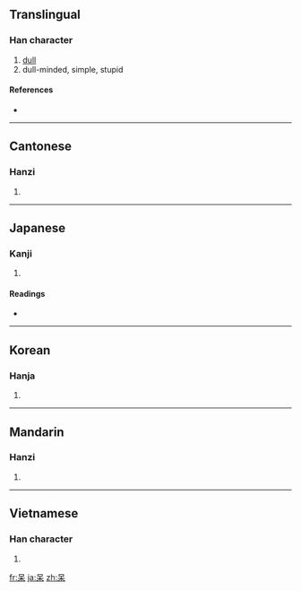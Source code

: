 {{see|騃}}
==Translingual==

===Han character===
{{Han char|rn=30|rad=口|as=04|sn=7|four=6090<sub>4</sub>|canj=口木 (RD)|ids=⿱[[口]][[木]]}}

# [[dull]]
# dull-minded, simple, stupid

====References====
* {{Han ref|kx=0181.110|dkj=03395|dj=0399.100|hdz=10585.110|uh=5446|ud=21574|bh=A762|bd=42850}}

----

==Cantonese==

===Hanzi===
{{yue-hanzi|jyut=[[daai1]], [[ngoi4]]|y=daai1, ngoi4}}

# {{defn|Cantonese}}

----

==Japanese==

===Kanji===
{{ja-kanji|grade=|rs=口04}}

# {{defn|Japanese}}

====Readings====
* {{ja-readings|on=[[ぼう]] (bō), [[がい]] (gai), [[ほう]] (hō)|kun=[[おろか]] (oroka), [[あきれる]] (akireru)}}

----

==Korean==

===Hanja===
{{ko-hanja|hangeul=[[매]], [[태]], 보|rv=mae, tae, bo|mr=mae, t'ae, po}}

# {{defn|Korean}}

----

==Mandarin==

===Hanzi===
{{cmn-hanzi|pin=[[ái]] ([[ai2]])|wg=ai<sup>2</sup>}}

# {{defn|Mandarin}}

----

==Vietnamese==

===Han character===
{{vi-hantu|ngốc}}

# {{defn|Vietnamese}}

[[fr:呆]]
[[ja:呆]]
[[zh:呆]]